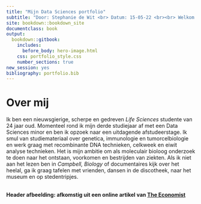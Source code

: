 ```yaml
---
title: "Mijn Data Sciences portfolio"
subtitle: "Door: Stephanie de Wit <br> Datum: 15-05-22 <br><br> Welkom! Tijdens het tweede deel van de _Data Sciences for Biology_ minor te Hogeschool Utrecht, heb ik gewerkt aan een portfolio van mijn vaardigheden tot nu toe. Dit portfolio is gebouwd met het CRAN {bookdown} R package en wordt hier gepubliceerd via GitHub Pages."
site: bookdown::bookdown_site
documentclass: book
output:
  bookdown::gitbook:
    includes:
      before_body: hero-image.html
    css: portfolio_style.css
    number_sections: true
new_session: yes
bibliography: portfolio.bib
---
```


# Over mij
Ik ben een nieuwsgierige, scherpe en gedreven _Life Sciences_ studente van 24 jaar oud. Momenteel rond ik mijn derde studiejaar af met een Data Sciences minor en ben ik opzoek naar een uitdagende afstudeerstage. Ik smul van studiemateriaal over genetica, immunologie en tumorcelbiologie en werk graag met recombinante DNA technieken, celkweek en eiwit analyse technieken. Het is mijn ambitie om als moleculair bioloog onderzoek te doen naar het ontstaan, voorkomen en bestrijden van ziekten. Als ik niet aan het lezen ben in _Campbell, Biology_ of documentaires kijk over het heelal, ga ik graag tafelen met vrienden, dansen in de discotheek, naar het museum en op stedentripjes.

<br>
__Header afbeelding: afkomstig uit een online artikel van [The Economist](https://www.economist.com/science-and-technology/2020/02/22/mapping-cells-to-build-a-complete-atlas-of-the-human-body)__
